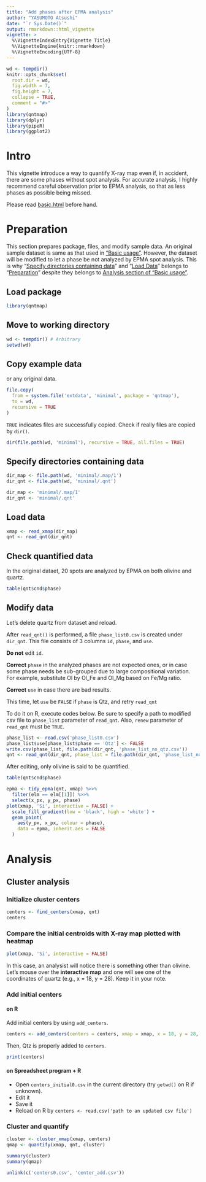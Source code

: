 ```yaml
---
title: "Add phases after EPMA analysis"
author: "YASUMOTO Atsushi"
date: "`r Sys.Date()`"
output: rmarkdown::html_vignette
vignette: >
  %\VignetteIndexEntry{Vignette Title}
  %\VignetteEngine{knitr::rmarkdown}
  %\VignetteEncoding{UTF-8}
---
```


<!-- © 2018 JAMSTEC -->

```r
wd <- tempdir()
knitr::opts_chunk$set(
  root.dir = wd,
  fig.width = 7,
  fig.height = 7,
  collapse = TRUE,
  comment = "#>"
)
library(qntmap)
library(dplyr)
library(pipeR)
library(ggplot2)
```

# Intro

This vignette introduce a way to quantify X-ray map even if, in accident, 
there are some phases without spot analysis. 
For accurate analysis, I highly recommend careful observation prior to EPMA analysis, 
so that as less phases as possible being missed.

Please read [basic.html](basic.html) before hand.

# Preparation

This section prepares package, files, and modify sample data.
An original sample dataset is same as that used in ["Basic usage"](basic.html).
However, the dataset will be modified to let a phase be not analyzed by EPMA spot analysis.
This is why "[Specify directories containing data]" and "[Load Data]" belongs to "[Preparation]" despite
they belongs to [Analysis section of "Basic usage"](basic#Analysis).

## Load package

```r
library(qntmap)
```

## Move to working directory

```r
wd <- tempdir() # Arbitrary
setwd(wd)
```

## Copy example data

or any original data.

```r
file.copy(
  from = system.file('extdata', 'minimal', package = 'qntmap'),
  to = wd,
  recursive = TRUE
)
```

`TRUE` indicates files are successfully copied. 
Check if really files are copied by `dir()`.

```r
dir(file.path(wd, 'minimal'), recursive = TRUE, all.files = TRUE)
```

## Specify directories containing data


```r
dir_map <- file.path(wd, 'minimal/.map/1')
dir_qnt <- file.path(wd, 'minimal/.qnt')
```

``` r
dir_map <- 'minimal/.map/1'
dir_qnt <- 'minimal/.qnt'
```


## Load data

```r
xmap <- read_xmap(dir_map)
qnt <- read_qnt(dir_qnt)
```

## Check quantified data

In the original dataet, 20 spots are analyzed by EPMA on both olivine and quartz.

```r
table(qnt$cnd$phase)
```

## Modify data

Let's delete quartz from dataset and reload.

After `read_qnt()` is performed, a file `phase_list0.csv` is created under `dir_qnt`.
This file consists of 3 columns `id`, `phase`, and `use`.

**Do not** edit `id`.

**Correct** `phase` in the analyzed phases are not expected ones, 
or in case some phase needs be sub-grouped due to large compositional variation.
For example, substitute Ol by Ol_Fe and Ol_Mg based on Fe/Mg ratio.

**Correct** `use` in case there are bad results.

This time, let `use` be `FALSE` if `phase` is Qtz, and retry `read_qnt`

To do it on R, execute codes below.
Be sure to specify a path to modified csv file to `phase_list` parameter of `read_qnt`.
Also, `renew` parameter of `read_qnt` must be `TRUE`.

```r
phase_list <- read.csv('phase_list0.csv')
phase_list$use[phase_list$phase == 'Qtz'] <- FALSE
write.csv(phase_list, file.path(dir_qnt, 'phase_list_no_qtz.csv'))
qnt <- read_qnt(dir_qnt, phase_list = file.path(dir_qnt, 'phase_list_no_qtz.csv'), renew = TRUE)
```

After editing, only olivine is said to be quantified.

```r
table(qnt$cnd$phase)
```

```r
epma <- tidy_epma(qnt, xmap) %>>%
  filter(elm == elm[[1]]) %>>%
  select(x_px, y_px, phase)
plot(xmap, 'Si', interactive = FALSE) +
  scale_fill_gradient(low = 'black', high = 'white') +
  geom_point(
    aes(y_px, x_px, colour = phase),
    data = epma, inherit.aes = FALSE
  )
```

# Analysis

## Cluster analysis

### Initialize cluster centers

```r
centers <- find_centers(xmap, qnt)
centers
```

### Compare the initial centroids with X-ray map plotted with heatmap

```r
plot(xmap, 'Si', interactive = FALSE)
```

In this case, an analysist will notice there is something other than olivine.
Let's mouse over the **interactive map** and one will see one of the coordinates of quartz (e.g., x = 18, y  = 28).
Keep it in your note.

### Add initial centers

#### on R

Add initial centers by using `add_centers`.

```r
centers <- add_centers(centers = centers, xmap = xmap, x = 18, y = 28, p = 'Qtz')
```

Then, Qtz is properly added to `centers`.

```r
print(centers)
```
#### on Spreadsheet program + R

- Open `centers_initial0.csv` in the current directory (try `getwd()` on R if unknown).
- Edit it
- Save it
- Reload on R by `centers <- read.csv('path to an updated csv file')`

### Cluster and quantify

```r
cluster <- cluster_xmap(xmap, centers)
qmap <- quantify(xmap, qnt, cluster)
```

```r
summary(cluster)
summary(qmap)
```

```r
unlink(c('centers0.csv', 'center_add.csv'))
```
